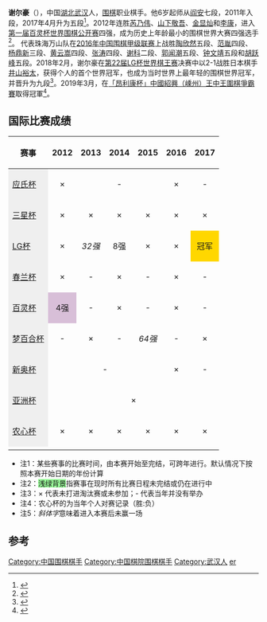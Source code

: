 {{Infobox Go player
| image = 
| 全名 = 谢尔豪
| 英文名 = Xie Erhao
| 生於 = {{birth date and age|1998|9|26}}
| 出生地 = [[湖北|湖北]][[武汉|武汉]]
| 國籍 = {{PRC}}
| 師從 = [[阎安|阎安]]
| 學生 = 无
| 職業生涯 = 2011年至今
| 段位 = 九段
| 所屬 = [[中国棋院|中国棋院]]
}}

'''谢尔豪'''（{{bd|1998年|9月26日||}}），中国[[湖北|湖北]][[武汉|武汉]]人，[[围棋|围棋]]职业棋手。他6岁起师从[[阎安|阎安]]七段，2011年入段，2017年4月升为五段<ref name="升段">{{cite news|title=2017年4月中国围棋协会职业棋手升段公告|url=http://www.qipai.org.cn/news-58786.html|accessdate=2017-11-10|archive-url=https://web.archive.org/web/20171110061741/http://www.qipai.org.cn/news-58786.html|archive-date=2017-11-10|dead-url=yes}}</ref>。2012年连胜[[芮乃伟|芮乃伟]]、[[山下敬吾|山下敬吾]]、[[金显灿|金显灿]]和[[李康_(围棋棋手)|李康]]，进入[[第一届百灵杯世界围棋公开赛|第一届百灵杯世界围棋公开赛]]四强，成为历史上年龄最小的围棋世界大赛四强选手<ref>{{Cite web |url=http://sports.sina.com.cn/go/2012-08-24/12036200563.shtml |title=神童谢尔豪震惊世界棋坛 韩媒：和中国围棋差距拉大 |accessdate=2016-06-26 |archive-date=2016-08-15 |archive-url=https://web.archive.org/web/20160815080949/http://sports.sina.com.cn/go/2012-08-24/12036200563.shtml |dead-url=no }}</ref>。
代表珠海万山队在[[2016年中国围棋甲级联赛|2016年中国围棋甲级联赛]]上战胜[[陶欣然|陶欣然]]五段、[[范胤|范胤]]四段、[[杨鼎新|杨鼎新]]三段、[[黄云嵩|黄云嵩]]四段、[[张涛_(围棋棋手)|张涛]]四段、[[谢科_(围棋棋手)|谢科]]二段、[[郭闻潮|郭闻潮]]五段、[[钟文靖|钟文靖]]五段和[[胡跃峰|胡跃峰]]五段。2018年2月，谢尔豪在[[第22届LG杯世界棋王赛|第22届LG杯世界棋王赛]]决赛中以2-1战胜日本棋手[[井山裕太|井山裕太]]，获得个人的首个世界冠军，也成为当时世界上最年轻的围棋世界冠军，并晋升为九段<ref name="2018LG决赛">{{cite news|author1=李新舟|title=LG杯19岁中国小将斩日本第一人 成最年轻世冠|url=http://sports.sina.com.cn/go/2018-02-08/doc-ifyrmfmc0143249.shtml|accessdate=2018-02-08|agency=新浪体育|date=2018年2月8日|archive-date=2018-02-08|archive-url=https://web.archive.org/web/20180208123915/http://sports.sina.com.cn/go/2018-02-08/doc-ifyrmfmc0143249.shtml|dead-url=no}}</ref>。2019年3月，在[[“昂利康杯”中国绍兴（嵊州）王中王围棋争霸赛|「昂利康杯」中國紹興（嵊州）王中王圍棋爭霸賽]]取得冠軍<ref>{{Cite web|title=王中王争霸赛谢尔豪胜范廷钰 揽100万冠军奖金|url=http://sports.sina.com.cn/go/2019-03-15/doc-ihsxncvh2790026.shtml|accessdate=|author=周游|date=2019-03-15|last=|format=|work=|publisher=新浪体育|language=|archive-date=2020-10-31|archive-url=https://web.archive.org/web/20201031043637/http://sports.sina.com.cn/go/2019-03-15/doc-ihsxncvh2790026.shtml|dead-url=no}}</ref>。

==国际比赛成绩==
{| class="wikitable"
|- style="background:#efefef;"
! 赛事  !!2012!! 2013 !! 2014 !! 2015 !! 2016 !! 2017
|-
| style="background:#efefef;"|[[应氏杯世界职业围棋锦标赛|应氏杯]]
| style="text-align:center;" |×
| colspan="3" style="text-align:center;" |-
| style="text-align:center;" |×
| style="text-align:center;" |-
|-
| style="background:#efefef;"|[[三星车险杯世界围棋大师赛|三星杯]]
| style="text-align:center;" |×
| style="text-align:center;" |×
| style="text-align:center;" |×
| style="text-align:center;" |×
| style="text-align:center;" |×
| style="text-align:center;" |×
|-
| style="background:#efefef;"|[[LG杯世界棋王战|LG杯]]
| style="text-align:center;" |×
| style="text-align:center;" |''32强''
| style="text-align:center;" |8强
| style="text-align:center;" |×
| style="text-align:center;" |×
| style="text-align:center; background:gold;" |冠军
|-
| style="background:#efefef;"|[[春兰杯世界职业围棋锦标赛|春兰杯]]
| style="text-align:center;" |×
| style="text-align:center;" |-
| style="text-align:center;" |×
| style="text-align:center;" |-
| style="text-align:center;" |×
| style="text-align:center;" |-
|-
| style="background:#efefef;"|[[百灵杯世界围棋公开赛|百灵杯]]
| style="text-align:center; background:thistle;" |4强
| style="text-align:center;" |-
| style="text-align:center;" |×
| style="text-align:center;" |-
| style="text-align:center;" |×
| style="text-align:center;" |-
|-
| style="background:#efefef;"|[[梦百合杯世界围棋公开赛|梦百合杯]]
| style="text-align:center;" |-
| style="text-align:center;" |×
| style="text-align:center;" |-
| style="text-align:center;" |''64强''
| style="text-align:center;" |-
| style="text-align:center;" |×
|-
| style="background:#efefef;"|[[新奥杯世界围棋公开赛|新奥杯]]
| colspan="4" style="text-align:center;" |-
| style="text-align:center;" |×
| style="text-align:center;" |-
|-
| style="background:#efefef;"|[[亚洲杯电视围棋快棋赛|亚洲杯]]
| colspan="6" style="text-align:center;" |×
|-
| style="background:#efefef;"|[[三国围棋擂台赛|农心杯]]
| style="text-align:center;" |×
| style="text-align:center;" |×
| style="text-align:center;" |×
| style="text-align:center;" |×
| style="text-align:center;" |×
| style="text-align:center;" |×
|-
|}
*注1：某些赛事的比赛时间，由本赛开始至完结，可跨年进行。默认情况下按照本赛开始日期的年份计算
*注2：<span style="background:#98fb98;">浅绿背景</span>指赛事在现时所有比赛日程未完结或仍在进行中
*注3：× 代表未打进淘汰赛或未参加；- 代表当年并没有举办
*注4：农心杯的为当年个人对赛记录（胜:负）
*注5：''斜体字''意味着进入本赛后未赢一场

==参考==
{{reflist}}

{{DEFAULTSORT:xie erhao}}
[[Category:中国围棋棋手|Category:中国围棋棋手]]
[[Category:中国棋院围棋棋手|Category:中国棋院围棋棋手]]
[[Category:武汉人|Category:武汉人]]
[[Category:谢姓|er]]